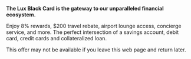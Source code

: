 **The Lux Black Card is the gateway to our unparalleled financial ecosystem.**

Enjoy 8% rewards, $200 travel rebate, airport lounge access, concierge service, and more. The perfect intersection of a savings account, debit card, credit cards and collateralized loan.

This offer may not be available if you leave this web page and return later.